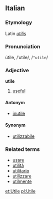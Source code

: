 ==Italian==
===Etymology===
Latin ''[[utilis]]''
===Pronunciation===
ùtile, /ˈutile/, /<tt>"utile</tt>/
===Adjective===
'''utile'''

# [[useful]]

====Antonym====
*[[inutile]]

====Synonym====
*[[utilizzabile]]

===Related terms===
*[[usare]]
*[[utilità]]
*[[utilitario]]
*[[utilizzare]]
*[[utilmente]]

[[et:Utile]]
[[pl:Utile]]